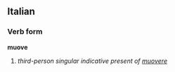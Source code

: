 ==Italian==
===Verb form===
'''muove'''

# ''third-person singular indicative present of [[muovere]]''